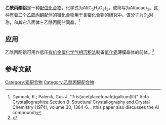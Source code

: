 {{Chembox
| ImageFile = Al(acac)3.png
| ImageSize = 
| ImageAlt = 
| IUPACName = Tris(acetylacetonato)aluminium
| ImageFile2 = Aluminium acetylacetonate.jpg
| OtherNames = 
|Section1={{Chembox Identifiers
| CASNo_Ref = {{Cascite|correct|SciFinder}}
| CASNo = 13963-57-0
| PubChem = 16683006
| SMILES = }}
|Section2={{Chembox Properties
| Formula = AlC<sub>15</sub>H<sub>21</sub>O<sub>6</sub>
| MolarMass = 324.31 g/mol
| Appearance = 白色固体<ref name="americanelements">[http://www.americanelements.com/alacac.html Aluminum acetylacetonate]</ref>
| Density = 1.42 g/cm<sup>3</sup>
| MeltingPt = 190-193 °C 
| BoilingPt = 315 °C
| Solubility = }}
|Section3={{Chembox Hazards
| MainHazards = 
| FlashPt = 
| AutoignitionPt = }}
}}

'''乙酰丙酮铝'''是一种[[配位化合物|配位化合物]]，化学式为Al(C<sub>5</sub>H<sub>7</sub>O<sub>2</sub>)<sub>3</sub>，或简写为Al(acac)<sub>3</sub>。这种有着三个[[乙酰丙酮|乙酰丙酮]]配体的铝化合物用于含铝化合物的研究中。该分子为D<sub>3</sub>对称，和其它八面体三乙酰丙酮盐同晶。<ref>Dymock, K.; Palenik, Gus J. "Tris(acetylacetonato)gallium(III)" Acta Crystallographica Section B:  Structural Crystallography and Crystal Chemistry (1974), volume 30, 1364-6. {{DOI|10.1107/S0567740874004833}}. (this paper also discusses the Al compound)</ref>

==应用==
乙酰丙酮铝可用作低压[[有机金属化学气相沉积法|有机金属化学气相沉积法]]制备[[氧化铝|氧化铝]]薄膜晶体的前体。<ref name="MOCVD">{{Cite web |url=http://link.springer.com/article/10.1007/BF02706237 |title="Carbonaceous alumina films deposited by MOCVD from aluminium acetylacetonate: a spectroscopic ellipsometry study" |accessdate=2016-12-28 |archive-date=2016-03-07 |archive-url=https://web.archive.org/web/20160307222241/http://link.springer.com/article/10.1007%2FBF02706237 |dead-url=no }}</ref>

==参考文献==
{{reflist}}

{{铝化合物}}
{{乙酰丙酮配合物}}
[[Category:铝配合物|Category:铝配合物]]
[[Category:乙酰丙酮配合物|Category:乙酰丙酮配合物]]